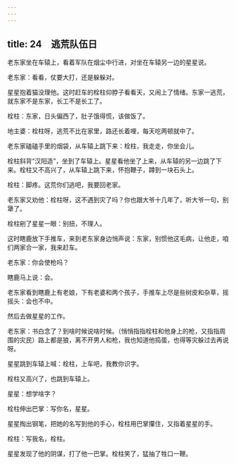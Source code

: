 ```yaml
---
---
---
```

title: 24　逃荒队伍日
---




老东家坐在车辕上，看着军队在烟尘中行进，对坐在车辕另一边的星星说。

老东家：看看，仗要大打，还是躲躲对。

星星抱着猫没理他。这时赶车的栓柱仰脖子看看天，又闹上了情绪。东家一逃荒，就东家不是东家，长工不是长工了。

栓柱：东家，日头偏西了，肚子饿得慌，该做饭了。

地主婆：栓柱呀，逃荒不比在家里，路还长着哩，每天吃两顿就中了。

老东家磕磕手里的烟袋，从车辕上跳下来：栓柱，我走走，你坐会儿。

栓柱斜背“汉阳造”，坐到了车辕上。星星看他坐了上来，从车辕的另一边跳了下来。栓柱又不高兴了，从车辕上跳下来，怀抱鞭子，蹲到一块石头上。

栓柱：脚疼。这荒你们逃吧，我要回老家。

老东家又劝他：栓柱呀，这不遇到灾了吗？你也跟大爷十几年了，听大爷一句，别犟了。

栓柱剜了星星一眼：别扭，不理人。

这时瞎鹿放下手推车，来到老东家身边悄声说：东家，别惯他这毛病，让他走，咱们两家合一家，我来赶车。

老东家：你会使枪吗？

瞎鹿马上说：会。

老东家看到瞎鹿上有老娘，下有老婆和两个孩子，手推车上尽是些树皮和杂草，摇摇头：会也不中。

然后去做星星的工作。

老东家：书白念了？到啥时候说啥时候。（悄悄指指栓柱和他身上的枪，又指指周围的灾民）路上都是狼，离不开男人和枪，我也知道他捣蛋，也得等灾躲过去再说呀。

星星跳到车辕上喊：栓柱，上车吧，我教你识字。

栓柱又高兴了，也跳到车辕上。

星星：想学啥字？

栓柱伸出巴掌：写你名，星星。

星星掏出钢笔，把她的名写到他的手心，栓柱用巴掌攥住，又指着星星的手。

栓柱：写我名，栓柱。

星星发现了他的阴谋，打了他一巴掌。栓柱笑了，猛抽了牲口一鞭。
